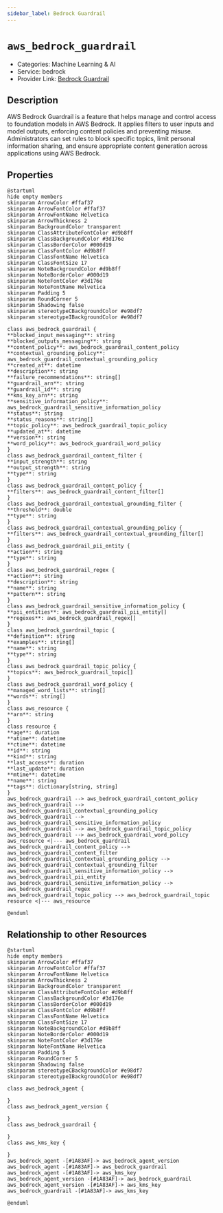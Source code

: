 ```yaml
---
sidebar_label: Bedrock Guardrail
---
```


# `aws_bedrock_guardrail`

- Categories: Machine Learning & AI
- Service: bedrock
- Provider Link: [Bedrock Guardrail](https://docs.aws.amazon.com/bedrock/latest/userguide/guardrails.html)

## Description
AWS Bedrock Guardrail is a feature that helps manage and control access to foundation models in AWS Bedrock. It applies filters to user inputs and model outputs, enforcing content policies and preventing misuse. Administrators can set rules to block specific topics, limit personal information sharing, and ensure appropriate content generation across applications using AWS Bedrock.

## Properties
<ZoomPanPinch>

```kroki imgType="plantuml" imgAlt="Diagram of Bedrock Guardrail data model"
@startuml
hide empty members
skinparam ArrowColor #ffaf37
skinparam ArrowFontColor #ffaf37
skinparam ArrowFontName Helvetica
skinparam ArrowThickness 2
skinparam BackgroundColor transparent
skinparam ClassAttributeFontColor #d9b8ff
skinparam ClassBackgroundColor #3d176e
skinparam ClassBorderColor #000d19
skinparam ClassFontColor #d9b8ff
skinparam ClassFontName Helvetica
skinparam ClassFontSize 17
skinparam NoteBackgroundColor #d9b8ff
skinparam NoteBorderColor #000d19
skinparam NoteFontColor #3d176e
skinparam NoteFontName Helvetica
skinparam Padding 5
skinparam RoundCorner 5
skinparam Shadowing false
skinparam stereotypeCBackgroundColor #e98df7
skinparam stereotypeIBackgroundColor #e98df7

class aws_bedrock_guardrail {
**blocked_input_messaging**: string
**blocked_outputs_messaging**: string
**content_policy**: aws_bedrock_guardrail_content_policy
**contextual_grounding_policy**: aws_bedrock_guardrail_contextual_grounding_policy
**created_at**: datetime
**description**: string
**failure_recommendations**: string[]
**guardrail_arn**: string
**guardrail_id**: string
**kms_key_arn**: string
**sensitive_information_policy**: aws_bedrock_guardrail_sensitive_information_policy
**status**: string
**status_reasons**: string[]
**topic_policy**: aws_bedrock_guardrail_topic_policy
**updated_at**: datetime
**version**: string
**word_policy**: aws_bedrock_guardrail_word_policy
}
class aws_bedrock_guardrail_content_filter {
**input_strength**: string
**output_strength**: string
**type**: string
}
class aws_bedrock_guardrail_content_policy {
**filters**: aws_bedrock_guardrail_content_filter[]
}
class aws_bedrock_guardrail_contextual_grounding_filter {
**threshold**: double
**type**: string
}
class aws_bedrock_guardrail_contextual_grounding_policy {
**filters**: aws_bedrock_guardrail_contextual_grounding_filter[]
}
class aws_bedrock_guardrail_pii_entity {
**action**: string
**type**: string
}
class aws_bedrock_guardrail_regex {
**action**: string
**description**: string
**name**: string
**pattern**: string
}
class aws_bedrock_guardrail_sensitive_information_policy {
**pii_entities**: aws_bedrock_guardrail_pii_entity[]
**regexes**: aws_bedrock_guardrail_regex[]
}
class aws_bedrock_guardrail_topic {
**definition**: string
**examples**: string[]
**name**: string
**type**: string
}
class aws_bedrock_guardrail_topic_policy {
**topics**: aws_bedrock_guardrail_topic[]
}
class aws_bedrock_guardrail_word_policy {
**managed_word_lists**: string[]
**words**: string[]
}
class aws_resource {
**arn**: string
}
class resource {
**age**: duration
**atime**: datetime
**ctime**: datetime
**id**: string
**kind**: string
**last_access**: duration
**last_update**: duration
**mtime**: datetime
**name**: string
**tags**: dictionary[string, string]
}
aws_bedrock_guardrail --> aws_bedrock_guardrail_content_policy
aws_bedrock_guardrail --> aws_bedrock_guardrail_contextual_grounding_policy
aws_bedrock_guardrail --> aws_bedrock_guardrail_sensitive_information_policy
aws_bedrock_guardrail --> aws_bedrock_guardrail_topic_policy
aws_bedrock_guardrail --> aws_bedrock_guardrail_word_policy
aws_resource <|--- aws_bedrock_guardrail
aws_bedrock_guardrail_content_policy --> aws_bedrock_guardrail_content_filter
aws_bedrock_guardrail_contextual_grounding_policy --> aws_bedrock_guardrail_contextual_grounding_filter
aws_bedrock_guardrail_sensitive_information_policy --> aws_bedrock_guardrail_pii_entity
aws_bedrock_guardrail_sensitive_information_policy --> aws_bedrock_guardrail_regex
aws_bedrock_guardrail_topic_policy --> aws_bedrock_guardrail_topic
resource <|--- aws_resource

@enduml
```

</ZoomPanPinch>


## Relationship to other Resources
<ZoomPanPinch>

```kroki imgType="plantuml" imgAlt="Diagram of Bedrock Guardrail resource relationships"
@startuml
hide empty members
skinparam ArrowColor #ffaf37
skinparam ArrowFontColor #ffaf37
skinparam ArrowFontName Helvetica
skinparam ArrowThickness 2
skinparam BackgroundColor transparent
skinparam ClassAttributeFontColor #d9b8ff
skinparam ClassBackgroundColor #3d176e
skinparam ClassBorderColor #000d19
skinparam ClassFontColor #d9b8ff
skinparam ClassFontName Helvetica
skinparam ClassFontSize 17
skinparam NoteBackgroundColor #d9b8ff
skinparam NoteBorderColor #000d19
skinparam NoteFontColor #3d176e
skinparam NoteFontName Helvetica
skinparam Padding 5
skinparam RoundCorner 5
skinparam Shadowing false
skinparam stereotypeCBackgroundColor #e98df7
skinparam stereotypeIBackgroundColor #e98df7

class aws_bedrock_agent {

}
class aws_bedrock_agent_version {

}
class aws_bedrock_guardrail {

}
class aws_kms_key {

}
aws_bedrock_agent -[#1A83AF]-> aws_bedrock_agent_version
aws_bedrock_agent -[#1A83AF]-> aws_bedrock_guardrail
aws_bedrock_agent -[#1A83AF]-> aws_kms_key
aws_bedrock_agent_version -[#1A83AF]-> aws_bedrock_guardrail
aws_bedrock_agent_version -[#1A83AF]-> aws_kms_key
aws_bedrock_guardrail -[#1A83AF]-> aws_kms_key

@enduml
```

</ZoomPanPinch>




